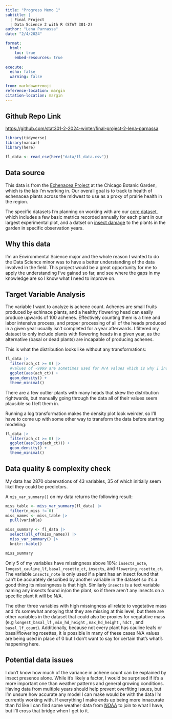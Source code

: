 ```yaml
---
title: "Progress Memo 1"
subtitle: |
  | Final Project 
  | Data Science 2 with R (STAT 301-2)
author: "Lena Parnassa"
date: "2/4/2024"

format:
  html:
    toc: true
    embed-resources: true
    
execute:
  echo: false
  warning: false

from: markdown+emoji 
reference-location: margin
citation-location: margin
---
```




::: {.callout-tip icon=false}

## Github Repo Link

[https://github.com/stat301-2-2024-winter/final-project-2-lena-parnassa](https://github.com/stat301-2-2024-winter/final-project-2-lena-parnassa)

:::
```r
library(tidyverse)
library(naniar)
library(here)

fl_data <- read_csv(here("data/fl_data.csv"))
```

## Data source

This data is from the [Echenacea Project](ttps://echinaceaproject.org/) at the Chicago Botanic Garden, which is the lab I'm working in. Our overall goal is to track to health of echenacea plants across the midwest to use as a proxy of prairie health in the region. 

The specific datasets I'm planning on working with are our [core dataset](https://echinaceaproject.org/datasets/expt1-core/), which includes a few basic metrics recorded annually for each plant in our largest experimental plot, and a datset on [insect damage](https://echinaceaproject.org/datasets/km-aphid-abundance-and-plant-damage-2004-2012/) to the plants in the garden in specific observation years.

## Why this data

I'm an Environmental Science major and the whole reason I wanted to do the Data Science minor was to have a better understanding of the data involved in the field. This project would be a great opportunity for me to apply the understanding I’ve gained so far, and see where the gaps in my knowledge are so I know what I need to improve on.

## Target Variable Analysis 
The variable I want to analyze is achene count. Achenes are small fruits produced by echinace plants, and a healthy flowering head can easily produce upwards of 100 achenes. Effectively counting them is a time and labor intensive process, and proper processing of all of the heads produced in a given year usually isn't completed for a year afterwards. I filtered my dataset to only include plants with flowering heads in a given year, as the alternative (basal or dead plants) are incapable of producing achenes.

This is what the distribution looks like without any transformations:
```r
fl_data |>
  filter(ach_ct >= 0) |>
  #values of -9999 are sometimes used for N/A values which is why I included this step
  ggplot(aes(ach_ct)) +
  geom_density() +
  theme_minimal()
```
There are a few outlier plants with many heads that skew the distribution rightwards, but manually going through the data all of their values seem plausible so I left them in.

Running a log transformation makes the density plot look weirder, so I'll have to come up with some other way to transform the data before starting modeling:
```r
fl_data |>
  filter(ach_ct >= 0) |>
  ggplot(aes(log(ach_ct))) +
  geom_density() +
  theme_minimal()
```


## Data quality & complexity check
My data has 2870 observations of 43 variables, 35 of which initially seem likel they could be predictors.

A `mis_var_summary()` on my data returns the following result:
```r
miss_table <- miss_var_summary(fl_data) |>
  filter(n_miss != 0)
miss_names <- miss_table |>
  pull(variable)

miss_summary <- fl_data |>
  select(all_of(miss_names)) |>
  miss_var_summary() |>
  knitr::kable()

miss_summary
```
Only 5 of my variables have missingness above 10%: `insects_note`, `longest_cauline_lf`, `basal_rosette_ct`, `insects`, and `flowering_rosette_ct`. The variable `insects_note` is only used if a plant has an insect found that can't be accurately described by another variable in the dataset so it's a good thing its missingness is that high. Similarly `insects` is a text variable naming any insects found in/on the plant, so if there aren't any insects on a specific plant it will be N/A. 

The other three variables with high missingness all relate to vegetative mass and it's somewhat annoying that they are missing at this level, but there are other variables in the dataset that could also be proxies for vegatative mass (e.g `longest_basal_lf` , `min_hd_height` , `max_hd_height` , `hdct` , and `basal_lf_count`). Additionally, because not every plant has cauline leafs or basal/flowering rosettes, it is possible in many of these cases  N/A values are being used in place of 0 but I don't want to say for certain that's what's happening here.

## Potential data issues
I don't know how much of the variance in achene count can be explained by insect presence alone. While it's likely a factor, I would be surprised if it's a more important one than weather patterns and general growing conditions. Having data from multiple years should help prevent overfiting issues, but I'm unsure how accurate any model I can make would be with the data I'm currently working with. If everything I make ends up being more innacurate than I'd like I can find some weather data from [NOAA](https://www.ncei.noaa.gov/access/monitoring/climate-at-a-glance/county/mapping) to join to what I have, but I'll cross that bridge when I get to it.
